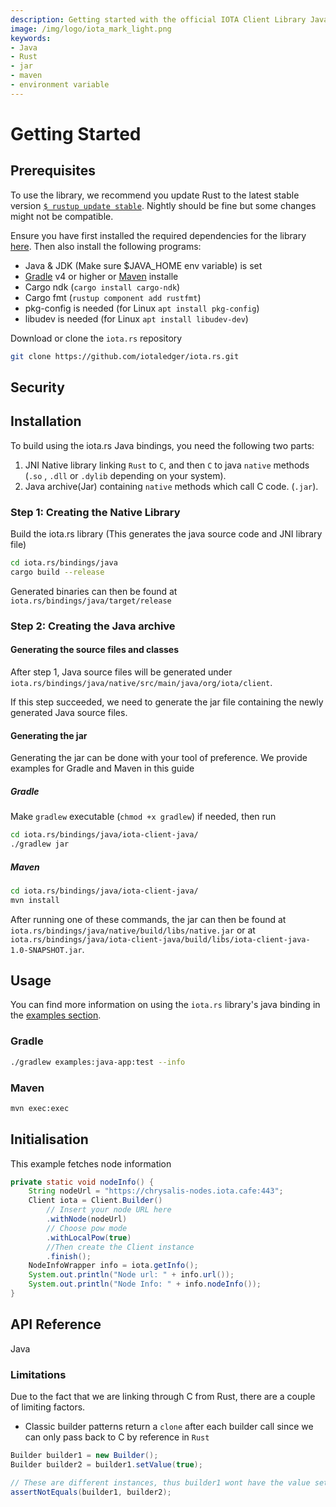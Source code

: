 ```yaml
---
description: Getting started with the official IOTA Client Library Java binding.
image: /img/logo/iota_mark_light.png
keywords:
- Java
- Rust
- jar
- maven
- environment variable
---
```



# Getting Started

## Prerequisites

To use the library, we recommend you update Rust to the latest stable version [`$ rustup update stable`](https://github.com/rust-lang/rustup.rs#keeping-rust-up-to-date). Nightly should be fine but some changes might not be compatible.

Ensure you have first installed the required dependencies for the library [here](https://github.com/iotaledger/iota.rs/blob/dev/README.md). Then also install the following programs:

- Java & JDK (Make sure $JAVA_HOME env variable) is set
- [Gradle](https://gradle.org/install/) v4 or higher or [Maven](https://maven.apache.org/download.cgi) installe
- Cargo ndk (`cargo install cargo-ndk`)
- Cargo fmt (`rustup component add rustfmt`)
- pkg-config is needed (for Linux `apt install pkg-config`)
- libudev is needed (for Linux `apt install libudev-dev`)

Download or clone the `iota.rs` repository

```bash
git clone https://github.com/iotaledger/iota.rs.git
```

## Security

<PasswordStorage />

## Installation

To build using the iota.rs Java bindings, you need the following two parts:

1. JNI Native library linking `Rust` to `C`, and then `C` to java `native` methods (`.so` , `.dll` or `.dylib` depending on your system).
2. Java archive(Jar) containing `native` methods which call C code. (`.jar`).

### Step 1: Creating the Native Library

Build the iota.rs library (This generates the java source code and JNI library file)

```bash
cd iota.rs/bindings/java
cargo build --release
```

Generated binaries can then be found at `iota.rs/bindings/java/target/release`

<CompilingForAndroid />

### Step 2: Creating the Java archive

#### Generating the source files and classes

After step 1, Java source files will be generated under `iota.rs/bindings/java/native/src/main/java/org/iota/client`.

If this step succeeded, we need to generate the jar file containing the newly generated Java source files.

#### Generating the jar

Generating the jar can be done with your tool of preference. We provide examples for Gradle and Maven in this guide

##### Gradle

Make `gradlew` executable (`chmod +x gradlew`) if needed, then run

```bash
cd iota.rs/bindings/java/iota-client-java/
./gradlew jar
```

##### Maven

```bash
cd iota.rs/bindings/java/iota-client-java/
mvn install
```

After running one of these commands, the jar can then be found at `iota.rs/bindings/java/native/build/libs/native.jar` or at `iota.rs/bindings/java/iota-client-java/build/libs/iota-client-java-1.0-SNAPSHOT.jar`.

## Usage

You can find more information on using the `iota.rs` library's java binding in the [examples section](./../../examples/running_examples.mdx).

### Gradle

```bash
./gradlew examples:java-app:test --info
```

### Maven

```bash
mvn exec:exec
```

## Initialisation

This example fetches node information

```java
private static void nodeInfo() {
    String nodeUrl = "https://chrysalis-nodes.iota.cafe:443";
    Client iota = Client.Builder()
        // Insert your node URL here
        .withNode(nodeUrl) 
        // Choose pow mode
        .withLocalPow(true)
        //Then create the Client instance
        .finish();
    NodeInfoWrapper info = iota.getInfo();
    System.out.println("Node url: " + info.url());
    System.out.println("Node Info: " + info.nodeInfo());
}
```

## API Reference

Java

### Limitations

Due to the fact that we are linking through C from Rust, there are a couple of limiting factors.

- Classic builder patterns return a `clone` after each builder call since we can only pass back to C by reference in `Rust`

```Java
Builder builder1 = new Builder();
Builder builder2 = builder1.setValue(true);

// These are different instances, thus builder1 wont have the value set
assertNotEquals(builder1, builder2);
```
